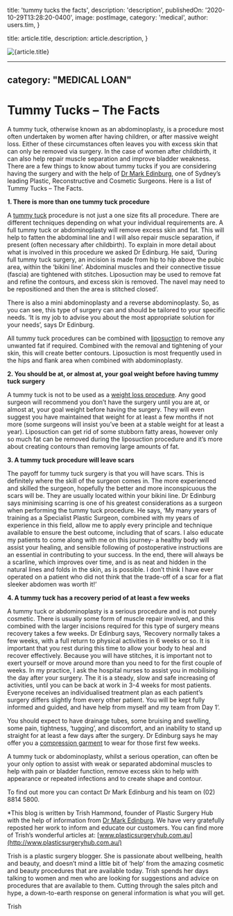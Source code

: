 
  title: 'tummy tucks the facts',
  description: 'description',
  publishedOn: '2020-10-29T13:28:20-0400',
  image: postImage,
  category: 'medical',
  author: users.tim,
}

  title: article.title,
  description: article.description,
}


<Image src={postImage} alt={article.title} />

---
category: "MEDICAL LOAN"
---

# Tummy Tucks – The Facts

A tummy tuck, otherwise known as an abdominoplasty, is a procedure most often undertaken by women after having children, or after massive weight loss. Either of these circumstances often leaves you with excess skin that can only be removed via surgery. In the case of women after childbirth, it can also help repair muscle separation and improve bladder weakness. There are a few things to know about tummy tucks if you are considering having the surgery and with the help of [Dr Mark Edinburg](https://www.plasticsurgeryhub.com.au/psh-directory/plastic-surgeons/dr-mark-edinburg-mbbch-fracs-plastic-reconstructive-and-cosmetic-surgeon/), one of Sydney’s leading Plastic, Reconstructive and Cosmetic Surgeons. Here is a list of Tummy Tucks – The Facts.

**1. There is more than one tummy tuck procedure**

A [tummy tuck](https://www.plasticsurgeryhub.com.au/procedure/tummy-tuck-abdominoplasty/) procedure is not just a one size fits all procedure. There are different techniques depending on what your individual requirements are. A full tummy tuck or abdominoplasty will remove excess skin and fat. This will help to fatten the abdominal line and I will also repair muscle separation, if present (often necessary after childbirth). To explain in more detail about what is involved in this procedure we asked Dr Edinburg. He said, ‘During full tummy tuck surgery, an incision is made from hip to hip above the pubic area, within the ‘bikini line’. Abdominal muscles and their connective tissue (fascia) are tightened with stitches. Liposuction may be used to remove fat and refine the contours, and excess skin is removed. The navel may need to be repositioned and then the area is stitched closed’.

There is also a mini abdominoplasty and a reverse abdominoplasty. So, as you can see, this type of surgery can and should be tailored to your specific needs. ‘It is my job to advise you about the most appropriate solution for your needs’, says Dr Edinburg.

All tummy tuck procedures can be combined with [liposuction](https://www.plasticsurgeryhub.com.au/procedure/liposuction-lipoplasty/) to remove any unwanted fat if required. Combined with the removal and tightening of your skin, this will create better contours. Liposuction is most frequently used in the hips and flank area when combined with abdominoplasty.

**2. You should be at, or almost at, your goal weight before having tummy tuck surgery**

A tummy tuck is not to be used as a [weight loss procedure](https://www.plasticsurgeryhub.com.au/weight-loss-procedures/). Any good surgeon will recommend you don’t have the surgery until you are at, or almost at, your goal weight before having the surgery. They will even suggest you have maintained that weight for at least a few months if not more (some surgeons will insist you’ve been at a stable weight for at least a year). Liposuction can get rid of some stubborn fatty areas, however only so much fat can be removed during the liposuction procedure and it’s more about creating contours than removing large amounts of fat.

**3. A tummy tuck procedure will leave scars**

The payoff for tummy tuck surgery is that you will have scars. This is definitely where the skill of the surgeon comes in. The more experienced and skilled the surgeon, hopefully the better and more inconspicuous the scars will be. They are usually located within your bikini line. Dr Edinburg says minimising scarring is one of his greatest considerations as a surgeon when performing the tummy tuck procedure. He says, ‘My many years of training as a Specialist Plastic Surgeon, combined with my years of experience in this field, allow me to apply every principle and technique available to ensure the best outcome, including that of scars. I also educate my patients to come along with me on this journey- a healthy body will assist your healing, and sensible following of postoperative instructions are an essential in contributing to your success. In the end, there will always be a scarline, which improves over time, and is as neat and hidden in the natural lines and folds in the skin, as is possible. I don’t think I have ever operated on a patient who did not think that the trade-off of a scar for a flat sleeker abdomen was worth it!’

**4. A tummy tuck has a recovery period of at least a few weeks**

A tummy tuck or abdominoplasty is a serious procedure and is not purely cosmetic. There is usually some form of muscle repair involved, and this combined with the larger incisions required for this type of surgery means recovery takes a few weeks. Dr Edinburg says, ‘Recovery normally takes a few weeks, with a full return to physical activities in 6 weeks or so. It is important that you rest during this time to allow your body to heal and recover effectively. Because you will have stitches, it is important not to exert yourself or move around more than you need to for the first couple of weeks. In my practice, I ask the hospital nurses to assist you in mobilising the day after your surgery. The it is a steady, slow and safe increasing of activities, until you can be back at work in 3-4 weeks for most patients. Everyone receives an individualised treatment plan as each patient’s surgery differs slightly from every other patient. You will be kept fully informed and guided, and have help from myself and my team from Day 1’.

You should expect to have drainage tubes, some bruising and swelling, some pain, tightness, ‘tugging’, and discomfort, and an inability to stand up straight for at least a few days after the surgery. Dr Edinburg says he may offer you a [compression garment](https://www.plasticsurgeryhub.com.au/compression-garments-necessary-after-plastic-surgery/) to wear for those first few weeks.

A tummy tuck or abdominoplasty, whilst a serious operation, can often be your only option to assist with weak or separated abdominal muscles to help with pain or bladder function, remove excess skin to help with appearance or repeated infections and to create shape and contour.

To find out more you can contact Dr Mark Edinburg and his team on (02) 8814 5800.

\*This blog is written by Trish Hammond, founder of Plastic Surgery Hub with the help of information from [Dr Mark Edinburg](https://www.plasticsurgeryhub.com.au/psh-directory/plastic-surgeons/dr-mark-edinburg-mbbch-fracs-plastic-reconstructive-and-cosmetic-surgeon/). We have very gratefully reposted her work to inform and educate our customers. You can find more of Trish’s wonderful articles at: [www.plasticsurgeryhub.com.au](http://www.plasticsurgeryhub.com.au/)

Trish is a plastic surgery blogger. She is passionate about wellbeing, health and beauty, and doesn’t mind a little bit of ‘help’ from the amazing cosmetic and beauty procedures that are available today. Trish spends her days talking to women and men who are looking for suggestions and advice on procedures that are available to them. Cutting through the sales pitch and hype, a down-to-earth response on general information is what you will get.

Trish
